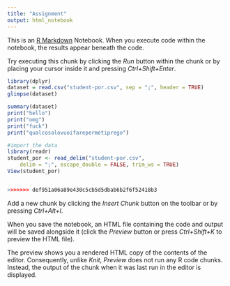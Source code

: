 ```yaml
---
title: "Assignment"
output: html_notebook
---
```


This is an [R Markdown](http://rmarkdown.rstudio.com) Notebook. When you execute code within the notebook, the results appear beneath the code. 

Try executing this chunk by clicking the *Run* button within the chunk or by placing your cursor inside it and pressing *Ctrl+Shift+Enter*. 

```r
library(dplyr)
dataset = read.csv("student-por.csv", sep = ";", header = TRUE)
glimpse(dataset)
```
```r
summary(dataset)
print("hello")
print("omg")
print("fuck")
print("qualcosalovuoifarepermetiprego")

#import the data
library(readr)
student_por <- read_delim("student-por.csv", 
    delim = ";", escape_double = FALSE, trim_ws = TRUE)
View(student_por)


>>>>>>> def951a06a89e430c5cb5d5dbab6b2f6f52418b3
```

Add a new chunk by clicking the *Insert Chunk* button on the toolbar or by pressing *Ctrl+Alt+I*.

When you save the notebook, an HTML file containing the code and output will be saved alongside it (click the *Preview* button or press *Ctrl+Shift+K* to preview the HTML file).

The preview shows you a rendered HTML copy of the contents of the editor. Consequently, unlike *Knit*, *Preview* does not run any R code chunks. Instead, the output of the chunk when it was last run in the editor is displayed.
